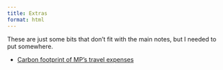 ```yaml
---
title: Extras
format: html
---
```

These are just some bits that don't fit with the main notes, but I needed to put somewhere.

- [Carbon footprint of MP's travel expenses](mp_expense_carbon.qmd)